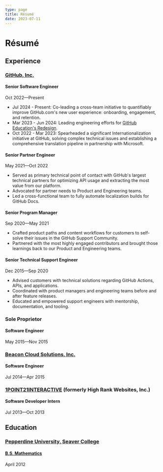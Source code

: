 ```yaml
---
type: page
title: Résumé
date: 2023-07-11
---
```


# Résumé

## Experience

### [GitHub, Inc.](https://github.com/)

#### Senior Software Engineer
Oct 2022––Present

- Jul 2024 - Present: Co-leading a cross-team initiative to quantifiably improve GitHub.com's new user experience: onboarding, engagement, and retention.
- Mar 2023 - Jun 2024: Leading engineering efforts for [GitHub Education's Redesign](https://github.blog/changelog/2024-04-01-github-education-redesign/).
- Oct 2022 - Mar 2023: Spearheaded a significant Internationalization initiative at GitHub, solving complex technical issues and establishing a comprehensive translation pipeline in partnership with Microsoft.

#### Senior Partner Engineer
May 2021––Oct 2022

- Served as primary technical point of contact with GitHub's largest technical partners for optimizing API usage and extracting the most value from our platform.
- Advocated for partner needs to Product and Engineering teams.
- Led a cross-functional team to fully automate localization builds for GitHub Docs.

#### Senior Program Manager
Sep 2020––May 2021

- Crafted product paths and content workflows for customers to self-solve their issues in the GitHub Support Community.
- Partnered with the most highly engaged contributors and brought those learnings back to our Product and Engineering teams.

#### Senior Technical Support Engineer
Dec 2015––Sep 2020

- Advised customers with technical solutions regarding GitHub Actions, APIs, and applications.
- Coordinated with product managers and engineering teams before and after feature releases.
- Educated and empowered support engineers with mentorship, documentation, and tooling.

### Sole Proprietor

#### Software Engineer
May 2015––Nov 2015

### [Beacon Cloud Solutions, Inc.](https://www.beaconcloudsolutions.com/)

#### Software Engineer
Jul 2014––Apr 2015

### [1POINT21INTERACTIVE](https://www.1point21interactive.com/) (formerly High Rank Websites, Inc.)

#### Software Developer Intern
Jul 2013––Oct 2013

## Education

### [Pepperdine University, Seaver College](https://seaver.pepperdine.edu/)

#### [B.S. Mathematics](https://seaver.pepperdine.edu/natural-science/undergraduate/mathematics/)
April 2012
